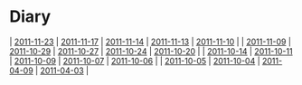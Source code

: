 = Diary =
| [[2011-11-23]] | [[2011-11-17]] | [[2011-11-14]] | [[2011-11-13]] | [[2011-11-10]] |
| [[2011-11-09]] | [[2011-10-29]] | [[2011-10-27]] | [[2011-10-24]] | [[2011-10-20]] |
| [[2011-10-14]] | [[2011-10-11]] | [[2011-10-09]] | [[2011-10-07]] | [[2011-10-06]] |
| [[2011-10-05]] | [[2011-10-04]] | [[2011-04-09]] | [[2011-04-03]] |


